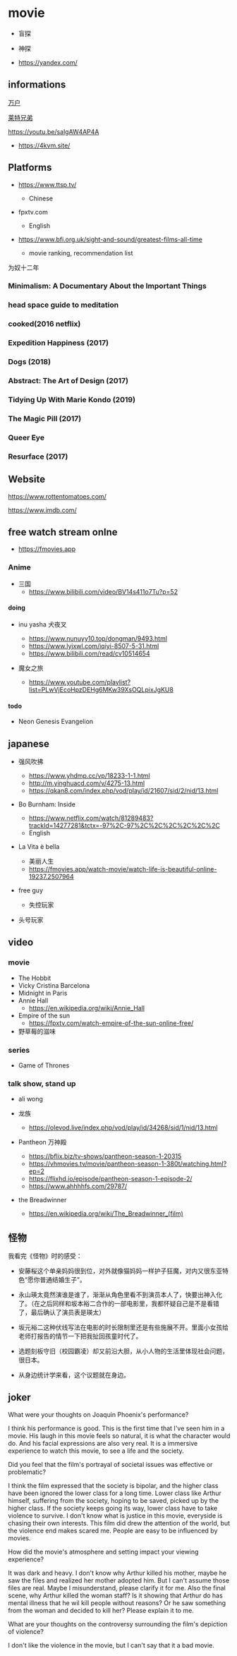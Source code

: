 # movie

- 盲探
- 神探

- https://yandex.com/

## informations

[万户](https://zh.wikipedia.org/zh-hans/%E4%B8%87%E6%88%B7)

[莱特兄弟](https://zh.wikipedia.org/zh-hans/%E8%8E%B1%E7%89%B9%E5%85%84%E5%BC%9F)

https://youtu.be/salgAW4AP4A

- https://4kvm.site/

## Platforms

- https://www.ttsp.tv/
  - Chinese
- fpxtv.com
  - English


- https://www.bfi.org.uk/sight-and-sound/greatest-films-all-time
  - movie ranking, recommendation list

为奴十二年

### Minimalism: A Documentary About the Important Things

### head space guide to meditation

### cooked(2016 netflix)

### Expedition Happiness (2017)

### Dogs (2018)

### Abstract: The Art of Design (2017)

### Tidying Up With Marie Kondo (2019)

### The Magic Pill (2017)

### Queer Eye

### Resurface (2017)

## Website

https://www.rottentomatoes.com/

https://www.imdb.com/

## free watch stream onlne

- https://fmovies.app

### Anime

- 三国
  - https://www.bilibili.com/video/BV14s411o7Tu?p=52

#### doing

- inu yasha 犬夜叉

  - https://www.nunuyy10.top/dongman/9493.html
  - https://www.lyjxwl.com/iqiyi-8507-5-31.html
  - https://www.bilibili.com/read/cv10514654

- 魔女之旅
  - https://www.youtube.com/playlist?list=PLwVjEcoHpzDEHg6MKw39XsOQLpixJgKU8

#### todo

- Neon Genesis Evangelion

## japanese

- 强风吹拂

  - https://www.yhdmp.cc/vp/18233-1-1.html
  - http://m.yinghuacd.com/v/4275-13.html
  - https://qkan8.com/index.php/vod/play/id/21607/sid/2/nid/13.html

- Bo Burnham: Inside
  - https://www.netflix.com/watch/81289483?trackId=14277281&tctx=-97%2C-97%2C%2C%2C%2C%2C%2C
  - English
- La Vita è bella

  - 美丽人生
  - https://fmovies.app/watch-movie/watch-life-is-beautiful-online-19237.2507964

- free guy
  - 失控玩家
- 头号玩家

## video

### movie

- The Hobbit
- Vicky Cristina Barcelona
- Midnight in Paris
- Annie Hall
  - https://en.wikipedia.org/wiki/Annie_Hall
- Empire of the sun
  - https://fpxtv.com/watch-empire-of-the-sun-online-free/
- 野草莓的滋味

### series

- Game of Thrones

### talk show, stand up

- ali wong

- 龙族

  - https://olevod.live/index.php/vod/play/id/34268/sid/1/nid/13.html

- Pantheon 万神殿
  - https://bflix.biz/tv-shows/pantheon-season-1-20315
  - https://vhmovies.tv/movie/pantheon-season-1-380t/watching.html?ep=2
  - https://flixhd.io/episode/pantheon-season-1-episode-2/
  - https://www.ahhhhfs.com/29787/
- the Breadwinner
  - https://en.wikipedia.org/wiki/The_Breadwinner_(film)

## 怪物

我看完《怪物》时的感受：

- 安藤桜这个单亲妈妈很到位，对外就像猫妈妈一样护子狂魔，对内又很东亚特色“愿你普通结婚生子”。

- 永山瑛太竟然演谁是谁了，渐渐从角色里看不到演员本人了，快要出神入化了。（在之后同样和坂本裕二合作的一部电影里，我都怀疑自己是不是看错了，最后确认了演员表是瑛太）

- 坂元裕二这种伏线写法在电影的时长限制里还是有些施展不开。里面小女孩给老师打报告的情节一下把我扯回孩童时代了。

- 选题刻板守旧（校园霸凌）却又前沿大胆，从小人物的生活里体现社会问题，很日本。

- 从身边统计学来看，这个议题就在身边。

## joker

What were your thoughts on Joaquin Phoenix's performance?

I think his performance is good. This is the first time that I've seen him in a movie. His laugh in this movie feels so natural, it is what the character would do. And his facial expressions are also very real. It is a immersive experience to watch this movie, to see a life and the society.

Did you feel that the film's portrayal of societal issues was effective or problematic?

I think the film expressed that the society is bipolar, and the higher class have been ignored the lower class for a long time. Lower class like Arthur himself, suffering from the society, hoping to be saved, picked up by the higher class. If the society keeps going its way, lower class have to take violence to survive. I don't know what is justice in this movie, everyside is chasing their own interests. This film did drew the attention of the world, but the violence end makes scared me. People are easy to be influenced by movies.

How did the movie's atmosphere and setting impact your viewing experience?

It was dark and heavy. I don't know why Arthur killed his mother, maybe he saw the files and realized her mother adopted him. But I can't assume those files are real. Maybe I misunderstand, please clarify it for me. Also the final scene, why Arthur killed the woman staff? Is it showing that Arthur do has mental illness that he wil kill people without reasons? Or he saw something from the woman and decided to kill her? Please explain it to me.


What are your thoughts on the controversy surrounding the film's depiction of violence?

I don't like the violence in the movie, but I can't say that it a bad movie.
